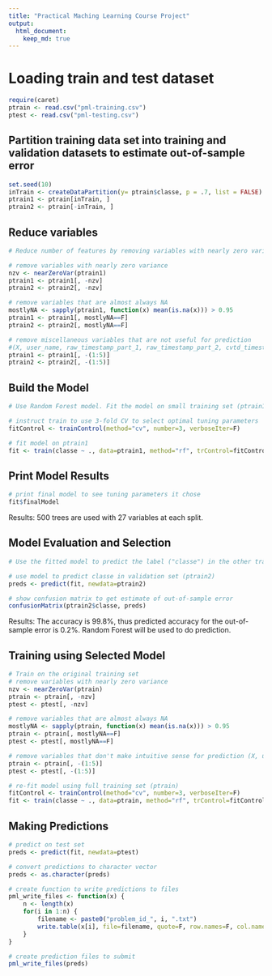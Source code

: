 ```yaml
---
title: "Practical Maching Learning Course Project"
output: 
  html_document:
    keep_md: true
---
```


# Loading train and test dataset
``` r
require(caret)
ptrain <- read.csv("pml-training.csv")
ptest <- read.csv("pml-testing.csv")
```

## Partition training data set into training and validation datasets to estimate out-of-sample error
```r
set.seed(10)
inTrain <- createDataPartition(y= ptrain$classe, p = .7, list = FALSE)
ptrain1 <- ptrain[inTrain, ]
ptrain2 <- ptrain[-inTrain, ]
```

## Reduce variables 
```r
# Reduce number of features by removing variables with nearly zero variance i.e. variables that are almost always NA

# remove variables with nearly zero variance
nzv <- nearZeroVar(ptrain1)
ptrain1 <- ptrain1[, -nzv]
ptrain2 <- ptrain2[, -nzv]

# remove variables that are almost always NA
mostlyNA <- sapply(ptrain1, function(x) mean(is.na(x))) > 0.95
ptrain1 <- ptrain1[, mostlyNA==F]
ptrain2 <- ptrain2[, mostlyNA==F]

# remove miscellaneous variables that are not useful for prediction 
#(X, user_name, raw_timestamp_part_1, raw_timestamp_part_2, cvtd_timestamp) --> 1st 5 vars
ptrain1 <- ptrain1[, -(1:5)]
ptrain2 <- ptrain2[, -(1:5)]
```

## Build the Model
```r
# Use Random Forest model. Fit the model on small training set (ptrain1), and instruct the "train" function to use 3-fold cross-validation to select optimal tuning parameters for the model.

# instruct train to use 3-fold CV to select optimal tuning parameters
fitControl <- trainControl(method="cv", number=3, verboseIter=F)

# fit model on ptrain1
fit <- train(classe ~ ., data=ptrain1, method="rf", trControl=fitControl)


```

## Print Model Results
```r
# print final model to see tuning parameters it chose
fit$finalModel
```
Results: 500 trees are used with 27 variables at each split.

## Model Evaluation and Selection
```r
# Use the fitted model to predict the label ("classe") in the other training set (ptrain2), and show the confusion matrix to compare the predicted versus the actual labels:

# use model to predict classe in validation set (ptrain2)
preds <- predict(fit, newdata=ptrain2)

# show confusion matrix to get estimate of out-of-sample error
confusionMatrix(ptrain2$classe, preds)
```
Results: The accuracy is 99.8%, thus predicted accuracy for the out-of-sample error is 0.2%. Random Forest will be used to do prediction.

## Training using Selected Model
``` r
# Train on the original training set
# remove variables with nearly zero variance
nzv <- nearZeroVar(ptrain)
ptrain <- ptrain[, -nzv]
ptest <- ptest[, -nzv]

# remove variables that are almost always NA
mostlyNA <- sapply(ptrain, function(x) mean(is.na(x))) > 0.95
ptrain <- ptrain[, mostlyNA==F]
ptest <- ptest[, mostlyNA==F]

# remove variables that don't make intuitive sense for prediction (X, user_name, raw_timestamp_part_1, raw_timestamp_part_2, cvtd_timestamp), which happen to be the first five variables
ptrain <- ptrain[, -(1:5)]
ptest <- ptest[, -(1:5)]

# re-fit model using full training set (ptrain)
fitControl <- trainControl(method="cv", number=3, verboseIter=F)
fit <- train(classe ~ ., data=ptrain, method="rf", trControl=fitControl)

```

## Making Predictions
``` r
# predict on test set
preds <- predict(fit, newdata=ptest)

# convert predictions to character vector
preds <- as.character(preds)

# create function to write predictions to files
pml_write_files <- function(x) {
    n <- length(x)
    for(i in 1:n) {
        filename <- paste0("problem_id_", i, ".txt")
        write.table(x[i], file=filename, quote=F, row.names=F, col.names=F)
    }
}

# create prediction files to submit
pml_write_files(preds)
```
